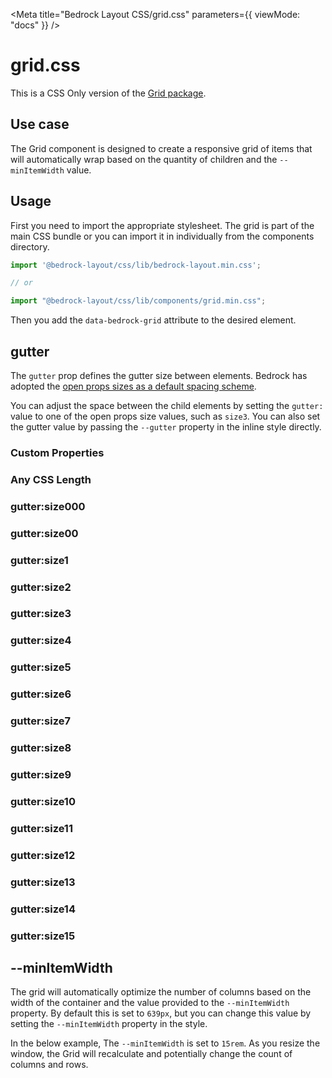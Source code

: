 

<Meta title="Bedrock Layout CSS/grid.css" parameters={{ viewMode: "docs" }} />

# grid.css

This is a CSS Only version of the [Grid package](/docs/spacer-components-grid--docs).

## Use case

The Grid component is designed to create a responsive grid of items that will automatically wrap based on the quantity of children and the `--minItemWidth` value.

## Usage

First you need to import the appropriate stylesheet. The grid is part of the main CSS bundle or you can import it in individually from the components directory.

```javascript
import '@bedrock-layout/css/lib/bedrock-layout.min.css';

// or

import "@bedrock-layout/css/lib/components/grid.min.css";
```

Then you add the `data-bedrock-grid` attribute to the desired element.

## gutter

The `gutter` prop defines the gutter size between elements. Bedrock has adopted the [open props sizes as a default spacing scheme](https://open-props.style/#sizes).

You can adjust the space between the child elements by setting the `gutter:` value to one of the open props size values, such as `size3`. You can also set the gutter value by passing the `--gutter` property in the inline style directly.

<Canvas withSource="open">
  <Story name="gutter">
    <h3>Custom Properties</h3>
    <div
      data-bedrock-grid
      style={{ "--gutter": "var(--size-2)", "--minItemWidth": "15rem" }}
    >
      <Component />
      <Component />
      <Component />
      <Component />
      <Component />
    </div>
    <h3>Any CSS Length</h3>
    <div
      data-bedrock-grid
      style={{ "--gutter": "2rem", "--minItemWidth": "15rem" }}
    >
      <Component />
      <Component />
      <Component />
      <Component />
      <Component />
    </div>
    <h3>gutter:size000</h3>
    <div
      data-bedrock-grid="gutter:size000"
      style={{ "--minItemWidth": "15rem" }}
    >
      <Component />
      <Component />
      <Component />
      <Component />
      <Component />
    </div>
    <h3>gutter:size00</h3>
    <div
      data-bedrock-grid="gutter:size00"
      style={{ "--minItemWidth": "15rem" }}
    >
      <Component />
      <Component />
      <Component />
      <Component />
      <Component />
    </div>
    <h3>gutter:size1</h3>
    <div data-bedrock-grid="gutter:size1" style={{ "--minItemWidth": "15rem" }}>
      <Component />
      <Component />
      <Component />
      <Component />
      <Component />
    </div>
    <h3>gutter:size2</h3>
    <div data-bedrock-grid="gutter:size2" style={{ "--minItemWidth": "15rem" }}>
      <Component />
      <Component />
      <Component />
      <Component />
      <Component />
    </div>
    <h3>gutter:size3</h3>
    <div data-bedrock-grid="gutter:size3" style={{ "--minItemWidth": "15rem" }}>
      <Component />
      <Component />
      <Component />
      <Component />
      <Component />
    </div>
    <h3>gutter:size4</h3>
    <div data-bedrock-grid="gutter:size4" style={{ "--minItemWidth": "15rem" }}>
      <Component />
      <Component />
      <Component />
      <Component />
      <Component />
    </div>
    <h3>gutter:size5</h3>
    <div data-bedrock-grid="gutter:size5" style={{ "--minItemWidth": "15rem" }}>
      <Component />
      <Component />
      <Component />
      <Component />
      <Component />
    </div>
    <h3>gutter:size6</h3>
    <div data-bedrock-grid="gutter:size6" style={{ "--minItemWidth": "15rem" }}>
      <Component />
      <Component />
      <Component />
      <Component />
      <Component />
    </div>
    <h3>gutter:size7</h3>
    <div data-bedrock-grid="gutter:size7" style={{ "--minItemWidth": "15rem" }}>
      <Component />
      <Component />
      <Component />
      <Component />
      <Component />
    </div>
    <h3>gutter:size8</h3>
    <div data-bedrock-grid="gutter:size8" style={{ "--minItemWidth": "15rem" }}>
      <Component />
      <Component />
      <Component />
      <Component />
      <Component />
    </div>
    <h3>gutter:size9</h3>
    <div data-bedrock-grid="gutter:size9" style={{ "--minItemWidth": "15rem" }}>
      <Component />
      <Component />
      <Component />
      <Component />
      <Component />
    </div>
    <h3>gutter:size10</h3>
    <div
      data-bedrock-grid="gutter:size10"
      style={{ "--minItemWidth": "15rem" }}
    >
      <Component />
      <Component />
      <Component />
      <Component />
      <Component />
    </div>
    <h3>gutter:size11</h3>
    <div
      data-bedrock-grid="gutter:size11"
      style={{ "--minItemWidth": "15rem" }}
    >
      <Component />
      <Component />
      <Component />
      <Component />
      <Component />
    </div>
    <h3>gutter:size12</h3>
    <div
      data-bedrock-grid="gutter:size12"
      style={{ "--minItemWidth": "15rem" }}
    >
      <Component />
      <Component />
      <Component />
      <Component />
      <Component />
    </div>
    <h3>gutter:size13</h3>
    <div
      data-bedrock-grid="gutter:size13"
      style={{ "--minItemWidth": "15rem" }}
    >
      <Component />
      <Component />
      <Component />
      <Component />
      <Component />
    </div>
    <h3>gutter:size14</h3>
    <div
      data-bedrock-grid="gutter:size14"
      style={{ "--minItemWidth": "15rem" }}
    >
      <Component />
      <Component />
      <Component />
      <Component />
      <Component />
    </div>
    <h3>gutter:size15</h3>
    <div
      data-bedrock-grid="gutter:size15"
      style={{ "--minItemWidth": "15rem" }}
    >
      <Component />
      <Component />
      <Component />
      <Component />
      <Component />
    </div>
  </Story>
</Canvas>

## --minItemWidth

The grid will automatically optimize the number of columns based on the width of the container and the value provided to the `--minItemWidth` property. By default this is set to `639px`, but you can change this value by setting the `--minItemWidth` property in the style.

In the below example, The `--minItemWidth` is set to `15rem`. As you resize the window, the Grid will recalculate and potentially change the count of columns and rows.

<Canvas withSource="open">
  <Story name="minItemWidth">
    <div data-bedrock-grid="gutter:size3" style={{ "--minItemWidth": "15rem" }}>
      <Component />
      <Component />
      <Component />
      <Component />
      <Component />
      <Component />
      <Component />
      <Component />
    </div>
  </Story>
</Canvas>
